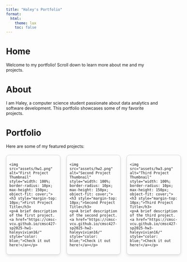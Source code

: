 ```yaml
---
title: "Haley's Portfolio"
format:
  html:
    theme: lux
    toc: false
---
```


# Home {#home}
Welcome to my portfolio! Scroll down to learn more about me and my projects.

# About {#about}
I am Haley, a computer science student passionate about data analytics and software development. This portfolio showcases some of my favorite projects.

# Portfolio {#portfolio}
Here are some of my featured projects:

<div style="display: grid; grid-template-columns: repeat(3, 1fr); gap: 20px; align-items: stretch; margin-top: 20px;">
  <!-- First Project -->
  <div style="border: 1px solid #ccc; padding: 10px; border-radius: 10px; display: flex; flex-direction: column; align-items: center; justify-content: space-between; box-shadow: 0 4px 8px rgba(0, 0, 0, 0.1);">
    <img src="assets/hw1.png" alt="First Project Thumbnail" style="width: 100%; border-radius: 10px; max-height: 150px; object-fit: cover;">
    <h3 style="margin-top: 10px;">First Project Title</h3>
    <p>A brief description of the first project. <a href="https://cmsc-vcu.github.io/cmsc427-sp2025-hw1-haleyvivian16/" style="color: blue;">Check it out here!</a></p>
  </div>
  
  <!-- Second Project -->
  <div style="border: 1px solid #ccc; padding: 10px; border-radius: 10px; display: flex; flex-direction: column; align-items: center; justify-content: space-between; box-shadow: 0 4px 8px rgba(0, 0, 0, 0.1);">
    <img src="assets/hw2.png" alt="Second Project Thumbnail" style="width: 100%; border-radius: 10px; max-height: 150px; object-fit: cover;">
    <h3 style="margin-top: 10px;">Second Project Title</h3>
    <p>A brief description of the second project. <a href="https://cmsc-vcu.github.io/cmsc427-sp2025-hw2-haleyvivian16/" style="color: blue;">Check it out here!</a></p>
  </div>
  
  <!-- Third Project -->
  <div style="border: 1px solid #ccc; padding: 10px; border-radius: 10px; display: flex; flex-direction: column; align-items: center; justify-content: space-between; box-shadow: 0 4px 8px rgba(0, 0, 0, 0.1);">
    <img src="assets/hw3.png" alt="Third Project Thumbnail" style="width: 100%; border-radius: 10px; max-height: 150px; object-fit: cover;">
    <h3 style="margin-top: 10px;">Third Project Title</h3>
    <p>A brief description of the third project. <a href="https://cmsc-vcu.github.io/cmsc427-sp2025-hw3-haleyvivian16/" style="color: blue;">Check it out here!</a></p>
  </div>
</div>
